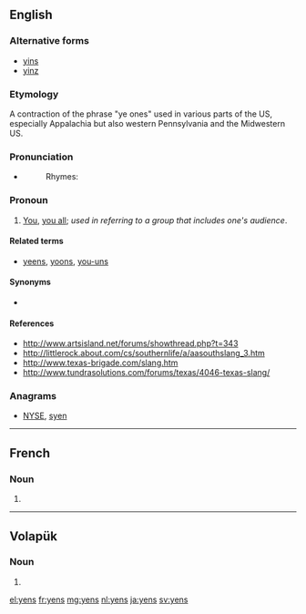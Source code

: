 ==English==

===Alternative forms===
* [[yins]]
* [[yinz]]

===Etymology===
A contraction of the phrase "ye ones" used in various parts of the US, especially Appalachia but also western Pennsylvania and the Midwestern US.

===Pronunciation===
* {{enPR|yĭnz}}
*: Rhymes: {{rhymes|ɪnz|lang=en}}

===Pronoun===
{{en-pron|desc=second person plural}}

# {{context|colloquial|usually|Appalachian|also|_|Midwestern US|lang=en}} [[you|You]], [[you all]]; ''used in referring to a group that includes one's audience''.

====Related terms====
* [[yeens]], [[yoons]], [[you-uns]]

====Synonyms====
* {{list:second-person pronouns/en}}

====References====
* http://www.artsisland.net/forums/showthread.php?t=343
* http://littlerock.about.com/cs/southernlife/a/aasouthslang_3.htm
* http://www.texas-brigade.com/slang.htm
* http://www.tundrasolutions.com/forums/texas/4046-texas-slang/

===Anagrams===
* [[NYSE#English|NYSE]], [[syen#English|syen]]

----

==French==

===Noun===
{{head|fr|plural|g=?}}

# {{plural of|yen|lang=fr}}

----

==Volapük==

===Noun===
{{head|vo|noun form}}

# {{inflection of|yen||nom|p|lang=vo}}

[[el:yens]]
[[fr:yens]]
[[mg:yens]]
[[nl:yens]]
[[ja:yens]]
[[sv:yens]]